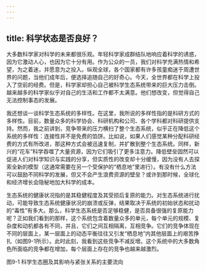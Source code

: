 ```yaml
---
---
---
```

title: 科学状态是否良好？
---




大多数科学家对科学的未来都很乐观。年轻科学家成群结队地响应着科学的诱惑，因为它激动人心，也因为它十分有用。作为公众的一员，我们对科学充满热情和希望，为之着迷，并愿意为之投入。纵观全球，各个国家都有许多孩童痴迷于周遭世界的问题，当他们成年后，便选择追随自己的好奇心。今天，全世界都在科学上投入了空前的经费。但是，科学家却担心自己被科学生态系统带来的巨大压力击倒。越来越多的科学家似乎对自己的生活和工作都不太满意。他们想改变，但觉得自己无法控制事态的发展。

我还想谈一谈科学生态系统的多样性。在这里，我所说的多样性指的是科研方式的多样性。目前，数量众多的科学协会、科研机构和公司、各个学科都对科研提供支持。然而，我之前讲到，竞争带来的压力横扫了整个生态系统，似乎正在降低这个系统的多样性：连接性并不是免费的馅饼。比如说，如果人们感觉某种分配科研经费的方式有所改进，那这种方式会被迅速复制，并扩散到整个生态系统。同样，新兴的“花车”科学吞噬了大量资源，因为它们吸引了更多注意力。降低壁垒固然可以促进人们对科学知识与实践的分享，但实质性的改变却十分缓慢，因为没有人去探索全新的模型（这通常需要在另一个受保护的“栖息地”里进行）。有没有什么方法可以鼓励不同科学的发展，但又不会产生浪费资源的壁垒？或许到那时候，全球化和经济增长会隐秘地加大科学的成本。

生态系统的健康状况指的是其稳健程度及其受损后复原的能力。对生态系统进行扰动，可能导致生态系统健康状况的崩溃或反弹，结果取决于系统的初始状态和扰动的“毒性”有多大。那么，科学生态系统是否足够稳健，是否具备很强的复原能力呢？正如我们看到的那样，这个系统包含着数量众多的单元，每个单元的规模、复杂度和动机都各有不同，并且，它们之间互相隔离，互相竞争。它们的竞争体现在不同的层面上，某一层面上的动态平衡往往又引发“栖息地”内其他层面上的艰苦挣扎（如图9-1所示）。此时此刻，我看到这些竞争不减反增。这个系统中的大多数角色所面临的竞争都在增加，每个层面上存在的竞争也越来越激烈。

图9-1 科学生态圈及其影响与紧张关系的主要流向